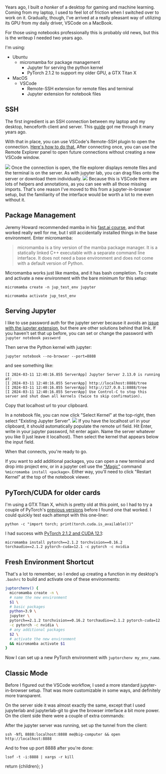 
Years ago, I built _a honker_ of a desktop for gaming and machine learning. Coming from my laptop, I used to feel lot of friction when I switched over to work on it. Gradually, though, I've arrived at a really pleasant way of utilizing its GPU from my daily driver, VSCode on a MacBook.

For those using notebooks professionally this is probably old news, but this is the writeup I needed two years ago.

I'm using:

- Ubuntu
  - micromamba for package management
    - Jupyter for serving the python kernel
    - PyTorch 2.1.2 to support my older GPU, a GTX Titan X
- MacOS
  - VSCode
    - Remote-SSH extension for remote files and terminal
    - Jupyter extension for notebook files

## SSH

The first ingredient is an SSH connection between my laptop and my desktop, henceforth client and server. This [guide](https://help.ubuntu.com/community/SSH/OpenSSH/Keys) got me through it many years ago.

With that in place, you can use VSCode's Remote-SSH plugin to open the connection. [Here's how to do that.](https://www.digitalocean.com/community/tutorials/how-to-use-visual-studio-code-for-remote-development-via-the-remote-ssh-plugin) After connecting once, you can use the Remote Explorer panel to open future connections without creating a new VSCode window.

![](/images/home-deep-learning/connect_current.png)
Once the connection is open, the file explorer displays remote files and the terminal is on the server. As with jupyter lab, you can drag files onto the server or download them individually.
![](/images/home-deep-learning/connected.png)
Because this is VSCode there are lots of helpers and annotations, as you can see with all those missing imports. That's one reason I've moved to this from a jupyter-in-browser setup, but the familiarity of the interface would be worth a lot to me even without it.

## Package Management

Jeremy Howard recommended mamba in his [fast.ai course](https://course.fast.ai/), and that worked really well for me, but I still accidentally installed things in the base environment. Enter micromamba:

> micromamba is a tiny version of the mamba package manager. It is a statically linked C++ executable with a separate command line interface. It does not need a base environment and does not come with a default version of Python.

Micromamba works just like mamba, and it has bash completion. To create and activate a new environment with the bare minimum for this setup:

`micromamba create -n jup_test_env jupyter`

`micromamba activate jup_test_env`

## Serving Jupyter

I like to use password auth for the jupyter server because it avoids an [issue with the jupyter extension](https://github.com/microsoft/vscode-jupyter/issues/14671), but there are other solutions behind that link. If you haven't set that up before, you can set or change the password with `jupyter notebook password`

Then serve the Python kernel with jupyter:

`jupyter notebook --no-browser --port=8888`

and see something like:

```text
[I 2024-03-11 12:40:16.855 ServerApp] Jupyter Server 2.13.0 is running at:
[I 2024-03-11 12:40:16.855 ServerApp] http://localhost:8888/tree
[I 2024-03-11 12:40:16.855 ServerApp] http://127.0.0.1:8888/tree
[I 2024-03-11 12:40:16.855 ServerApp] Use Control-C to stop this server and shut down all kernels (twice to skip confirmation).
```

Copy that localhost url to your clipboard.

In a notebook file, you can now click "Select Kernel" at the top-right, then select "Existing Jupyter Server".
![](/images/home-deep-learning/select_kernel.png)
If you have the localhost url in your clipboard, it should automatically populate the remote url field. Hit Enter, write in your jupyter password, hit enter again. Name the server whatever you like (I just leave it localhost). Then select the kernel that appears below the input field.

When that connects, you're ready to go.

If you want to add additional packages, you can open a new terminal and drop into project env, or in a jupyter cell use the ["Magic"](https://ipython.readthedocs.io/en/stable/interactive/magics.html) command `%micromamba install <package>`. Either way, you'll need to click "Restart Kernel" at the top of the notebook viewer.

## PyTorch/CUDA for older cards

I'm using a GTX Titan X, which is pretty old at this point, so I had to try a couple of PyTorch's [previous versions](https://pytorch.org/get-started/previous-versions/) before I found one that worked. I could quickly test each attempt with this one-liner:

`python -c "import torch; print(torch.cuda.is_available())"`

I had success with [PyTorch 2.1.2 and CUDA 12.1](https://pytorch.org/get-started/previous-versions/#linux-and-windows-2):

`micromamba install pytorch==2.1.2 torchvision==0.16.2 torchaudio==2.1.2 pytorch-cuda=12.1 -c pytorch -c nvidia`

## Fresh Environment Shortcut

That's a lot to remember, so I ended up creating a function in my desktop's `.bashrc` to build and activate one of these environments:

```bash
juptorchenv() {
  micromamba create -n \
  # name the new environment
  $1 \
  # basic packages
  python=3.9 \
  jupyter \
  pytorch==2.1.2 torchvision==0.16.2 torchaudio==2.1.2 pytorch-cuda=12.1 \
  -c pytorch -c nvidia \
  # any additional packages
  $2 \
  # activate the new environment
  && micromamba activate $1
}
```

Now I can set up a new PyTorch environment with `juptorchenv my_env_name`.

## Classic Mode

Before I figured out the VSCode workflow, I used a more standard jupyter-in-browser setup. That was more customizable in some ways, and definitely more transparent.

On the server side it was almost exactly the same, except that I used jupyterlab and jupyterlab-git to give the browser interface a bit more power. On the client side there were a couple of extra commands:

After the jupyter server was running, set up the tunnel from the client:

`ssh -NfL 8888:localhost:8888 me@big-computer && open http://localhost:8888`

And to free up port 8888 after you're done:

`lsof -t -i:8888 | xargs -r kill`

  return <MdxLayout>{children}</MdxLayout>;
}
